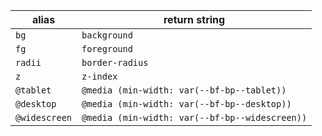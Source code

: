 | alias         | return string                                  |
| ------------- | ---------------------------------------------- |
| `bg`          | `background`                                   |
| `fg`          | `foreground`                                   |
| `radii`       | `border-radius`                                |
| `z`           | `z-index`                                      |
| `@tablet`     | `@media (min-width: var(--bf-bp--tablet))`     |
| `@desktop`    | `@media (min-width: var(--bf-bp--desktop))`    |
| `@widescreen` | `@media (min-width: var(--bf-bp--widescreen))` |
